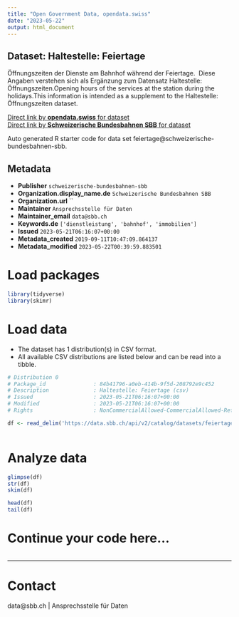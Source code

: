 ```yaml
---
title: "Open Government Data, opendata.swiss"
date: "2023-05-22"
output: html_document
---
```


## Dataset: Haltestelle: Feiertage

Öffnungszeiten der Dienste am Bahnhof während der Feiertage.  Diese Angaben verstehen sich als Ergänzung zum Datensatz Haltestelle: Öffnungszeiten.Opening hours of the services at the station during the holidays.This information is intended as a supplement to the Haltestelle: Öffnungszeiten dataset.

[Direct link by **opendata.swiss** for dataset](https://opendata.swiss/de/dataset/haltestelle-feiertage)<br>
[Direct link by **Schweizerische Bundesbahnen SBB** for dataset](https://data.sbb.ch/explore/dataset/feiertage/)

Auto generated R starter code for data set feiertage@schweizerische-bundesbahnen-sbb.

## Metadata

- **Publisher** `schweizerische-bundesbahnen-sbb`
- **Organization.display_name.de** `Schweizerische Bundesbahnen SBB`
- **Organization.url** ``
- **Maintainer** `Ansprechsstelle für Daten`
- **Maintainer_email** `data@sbb.ch`
- **Keywords.de** `['dienstleistung', 'bahnhof', 'immobilien']`
- **Issued** `2023-05-21T06:16:07+00:00`
- **Metadata_created** `2019-09-11T10:47:09.864137`
- **Metadata_modified** `2023-05-22T00:39:59.883501`


# Load packages

```r

library(tidyverse)
library(skimr)

```

# Load data

-   The dataset has 1 distribution(s) in CSV format.
-   All available CSV distributions are listed below and can be read into a tibble.

```r

# Distribution 0
# Package_id               : 84b41796-a0eb-414b-9f5d-208792e9c452
# Description              : Haltestelle: Feiertage (csv)
# Issued                   : 2023-05-21T06:16:07+00:00
# Modified                 : 2023-05-21T06:16:07+00:00
# Rights                   : NonCommercialAllowed-CommercialAllowed-ReferenceRequired

df <- read_delim('https://data.sbb.ch/api/v2/catalog/datasets/feiertage/exports/csv')



```

# Analyze data

```r

glimpse(df)
str(df)
skim(df)

head(df)
tail(df)

```

# Continue your code here...

```r

```

------------------------------------------------------------------------

# Contact

data@sbb.ch | Ansprechsstelle für Daten
